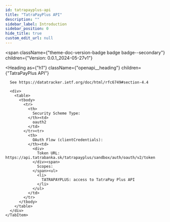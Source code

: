 ```yaml
---
id: tatrapayplus-api
title: "TatraPayPlus API"
description: ""
sidebar_label: Introduction
sidebar_position: 0
hide_title: true
custom_edit_url: null
---
```



<span
  className={"theme-doc-version-badge badge badge--secondary"}
  children={"Version: 0.0.1_2024-05-27v1"}
>
</span>

<Heading
  as={"h1"}
  className={"openapi__heading"}
  children={"TatraPayPlus API"}
>
</Heading>





<div
  style={{"marginBottom":"2rem"}}
>
  <Heading
    id={"authentication"}
    as={"h2"}
    className={"openapi-tabs__heading"}
    children={"Authentication"}
  >
  </Heading><SchemaTabs
    className={"openapi-tabs__security-schemes"}
  >
    <TabItem
      label={"OAuth 2.0: oAuth2ClientCredentials"}
      value={"oAuth2ClientCredentials"}
    >
      
      
      See https://datatracker.ietf.org/doc/html/rfc6749#section-4.4
      
      <div>
        <table>
          <tbody>
            <tr>
              <th>
                Security Scheme Type:
              </th><td>
                oauth2
              </td>
            </tr><tr>
              <th>
                OAuth Flow (clientCredentials):
              </th><td>
                <div>
                  Token URL: https://api.tatrabanka.sk/tatrapayplus/sandbox/auth/oauth/v2/token
                </div><span>
                  Scopes:
                </span><ul>
                  <li>
                    TATRAPAYPLUS: access to TatraPay Plus API
                  </li>
                </ul>
              </td>
            </tr>
          </tbody>
        </table>
      </div>
    </TabItem>
  </SchemaTabs>
</div>
      
